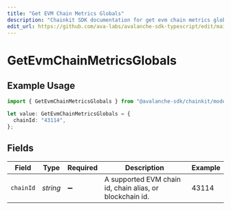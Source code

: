 ```yaml
---
title: "Get EVM Chain Metrics Globals"
description: "Chainkit SDK documentation for get evm chain metrics globals"
edit_url: https://github.com/ava-labs/avalanche-sdk-typescript/edit/main/chainkit/docs/models/operations/getevmchainmetricsglobals.md
---
```


# GetEvmChainMetricsGlobals

## Example Usage

```typescript
import { GetEvmChainMetricsGlobals } from "@avalanche-sdk/chainkit/models/operations";

let value: GetEvmChainMetricsGlobals = {
  chainId: "43114",
};
```

## Fields

| Field                                                    | Type                                                     | Required                                                 | Description                                              | Example                                                  |
| -------------------------------------------------------- | -------------------------------------------------------- | -------------------------------------------------------- | -------------------------------------------------------- | -------------------------------------------------------- |
| `chainId`                                                | *string*                                                 | :heavy_minus_sign:                                       | A supported EVM chain id, chain alias, or blockchain id. | 43114                                                    |